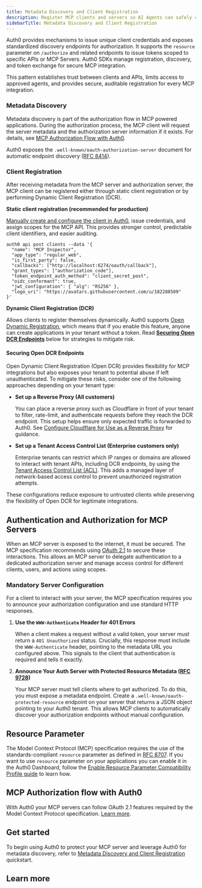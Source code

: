 ```yaml
---
title: Metadata Discovery and Client Registration
description: Register MCP clients and servers so AI Agents can safely connect to your resources using OAuth 2.1.
sidebarTitle: Metadata Discovery and Client Registration
---
```


Auth0 provides mechanisms to issue unique client credentials and exposes standardized discovery endpoints for authorization. It supports the `resource` parameter on `/authorize` and related endpoints to issue tokens scoped to specific APIs or MCP Servers. Auth0 SDKs manage registration, discovery, and token exchange for secure MCP integration.

This pattern establishes trust between clients and APIs, limits access to approved agents, and provides secure, auditable registration for every MCP integration.

### Metadata Discovery

Metadata discovery is part of the authorization flow in MCP powered applications. During the authorization process, the MCP client will request the server metadata and the authorization server information if it exists. For details, see [MCP Authorization Flow with Auth0](/mcp/core-concepts/core-concepts#mcp-authorization-flow-with-auth0).

Auth0 exposes the `.well-known/oauth-authorization-server` document for automatic endpoint discovery ([RFC 8414](https://datatracker.ietf.org/doc/html/rfc8414)).

### Client Registration

After receiving metadata from the MCP server and authorization server, the MCP client can be registered either through static client registration or by performing Dynamic Client Registration (DCR).

**Static client registration (recommended for production)**

[Manually create and configure the client in Auth0](/mcp/get-started/user-authentication#create-an-application-to-represent-your-mcp-client), issue credentials, and assign scopes for the MCP API. This provides stronger control, predictable client identifiers, and easier auditing.

```shell wrap lines
auth0 api post clients --data '{
  "name": "MCP Inspector",
  "app_type": "regular_web",
  "is_first_party": false,
  "callbacks": ["http://localhost:6274/oauth/callback"],
  "grant_types": ["authorization_code"],
  "token_endpoint_auth_method": "client_secret_post",
  "oidc_conformant": true,
  "jwt_configuration": { "alg": "RS256" },
  "logo_uri": "https://avatars.githubusercontent.com/u/182288589"
}'
```

**Dynamic Client Registration (DCR)**

Allows clients to register themselves dynamically. Auth0 supports [Open Dynamic Registration](https://auth0.com/docs/get-started/applications/dynamic-client-registration#enable-dynamic-client-registration), which means that if you enable this feature, anyone can create applications in your tenant without a token. Read **[Securing Open DCR Endpoints](/mcp/intro/metadata-discovery-and-client-registration#securing-open-dcr-endpoints)** below for strategies to mitigate risk.

#### Securing Open DCR Endpoints

Open Dynamic Client Registration (Open DCR) provides flexibility for MCP integrations but also exposes your tenant to potential abuse if left unauthenticated. To mitigate these risks, consider one of the following approaches depending on your tenant type:

* **Set up a Reverse Proxy (All customers)**

  You can place a reverse proxy such as Cloudflare in front of your tenant to filter, rate-limit, and authenticate requests before they reach the DCR endpoint. This setup helps ensure only expected traffic is forwarded to Auth0. See [Configure Cloudflare for Use as a Reverse Proxy](https://auth0.com/docs/customize/custom-domains/self-managed-certificates/configure-cloudflare-for-use-as-reverse-proxy) for guidance.

* **Set up a Tenant Access Control List (Enterprise customers only)**

  Enterprise tenants can restrict which IP ranges or domains are allowed to interact with tenant APIs, including DCR endpoints, by using the [Tenant Access Control List (ACL)](https://auth0.com/docs/secure/tenant-access-control-list). This adds a managed layer of network-based access control to prevent unauthorized registration attempts.

These configurations reduce exposure to untrusted clients while preserving the flexibility of Open DCR for legitimate integrations.

## Authentication and Authorization for MCP Servers

When an MCP server is exposed to the internet, it must be secured. The MCP specification recommends using [OAuth 2.1](https://oauth.net/2.1/) to secure these interactions. This allows an MCP server to delegate authentication to a dedicated authorization server and manage access control for different clients, users, and actions using scopes.

### Mandatory Server Configuration

For a client to interact with your server, the MCP specification requires you to announce your authorization configuration and use standard HTTP responses.

1. **Use the `WWW-Authenticate` Header for 401 Errors**

   When a client makes a request without a valid token, your server must return a `401 Unauthorized` status. Crucially, this response must include the `WWW-Authenticate` header, pointing to the metadata URL you configured above. This signals to the client that authentication is required and tells it exactly.

2. **Announce Your Auth Server with Protected Resource Metadata ([RFC 9728](https://datatracker.ietf.org/doc/html/rfc9728))**

   Your MCP server must tell clients where to get authorized. To do this, you must expose a metadata endpoint. Create a `.well-known/oauth-protected-resource` endpoint on your server that returns a JSON object pointing to your Auth0 tenant. This allows MCP clients to automatically discover your authorization endpoints without manual configuration.

## Resource Parameter

The Model Context Protocol (MCP) specification requires the use of the standards-compliant `resource` parameter as defined in [RFC 8707](https://www.rfc-editor.org/rfc/rfc8707.html). If you want to use `resource` parameter on your applications you can enable it in the Auth0 Dashboard, follow the [Enable Resource Parameter Compatibility Profile guide](/mcp/guides/resource-param-compatibility-profile) to learn how.

## MCP Authorization flow with Auth0

With Auth0 your MCP servers can follow OAuth 2.1 features required by the Model Context Protocol specification. [Learn more](/mcp/core-concepts#mcp-authorization-flow-with-auth0).

## Get started

To begin using Auth0 to protect your MCP server and leverage Auth0 for metadata discovery, refer to [Metadata Discovery and Client Registration](/mcp/get-started/metadata-discovery-and-client-registration) quickstart.

## Learn more

<Columns>
  <Card
    title="Auth0 Docs"
    icon="book"
    iconType="solid"
    horizontal
    href="https://auth0.com/docs/articles"
  />
  <Card
    title="Authentication API"
    icon="key"
    iconType="solid"
    horizontal
    href="https://auth0.com/docs/api/authentication"
  />
  <Card
    title="SDKs"
    icon="code"
    iconType="solid"
    horizontal
    href="https://auth0.com/docs/libraries"
  />
</Columns>
